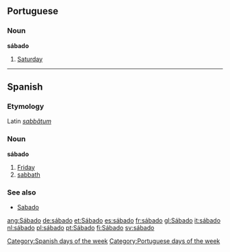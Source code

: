 ==Portuguese==
===Noun===
'''sábado'''

#[[Saturday]]

----
==Spanish==
===Etymology===
Latin ''[[sabbatum|sabbătum]]''

===Noun===
'''sábado'''

#[[Friday]]
#[[sabbath]]

===See also===
*[[Sabado]]

[[Category:Spanish days of the week]]
[[Category:Portuguese days of the week]]

[[ang:Sábado]]
[[de:sábado]]
[[et:Sábado]]
[[es:sábado]]
[[fr:sábado]]
[[gl:Sábado]]
[[it:sábado]]
[[nl:sábado]]
[[pl:sábado]]
[[pt:Sábado]]
[[fi:Sábado]]
[[sv:sábado]]